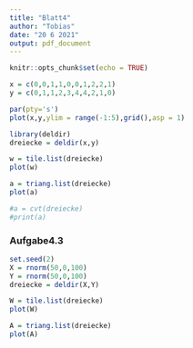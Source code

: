 ```yaml
---
title: "Blatt4"
author: "Tobias"
date: "20 6 2021"
output: pdf_document
---
```


```r
knitr::opts_chunk$set(echo = TRUE)
```

```r
x = c(0,0,1,1,0,0,1,2,2,1)
y = c(0,1,1,2,3,4,4,2,1,0)

par(pty='s')
plot(x,y,ylim = range(-1:5),grid(),asp = 1)
```
```r
library(deldir)
dreiecke = deldir(x,y)

w = tile.list(dreiecke)
plot(w)

a = triang.list(dreiecke)
plot(a)
```
```r
#a = cvt(dreiecke)
#print(a)
```

### Aufgabe4.3

```r
set.seed(2)
X = rnorm(50,0,100)
Y = rnorm(50,0,100)
dreiecke = deldir(X,Y)

W = tile.list(dreiecke)
plot(W)

A = triang.list(dreiecke)
plot(A)
```

